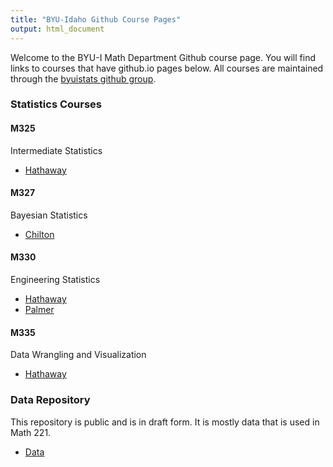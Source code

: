 ```yaml
---
title: "BYU-Idaho Github Course Pages"
output: html_document
---
```


Welcome to the BYU-I Math Department Github course page.  You will find links to courses that have github.io pages below.  All courses are maintained through the [byuistats github group](https://github.com/byuistats){target="blank"}. 

### Statistics Courses

#### M325

Intermediate Statistics

* [Hathaway](https://byuistats.github.io/M325_Hathaway/)

#### M327

Bayesian Statistics

* [Chilton](https://byuistats.github.io/M327/)

#### M330 

Engineering Statistics

* [Hathaway](http://byuistats.github.io/M330/)
* [Palmer](https://byuistats.github.io/M330_Palmer/)

#### M335

Data Wrangling and Visualization

* [Hathaway](https://byuistats.github.io/M335/)

### Data Repository

This repository is public and is in draft form.  It is mostly data that is used in Math 221.  

* [Data](https://github.com/byuistats/data)
